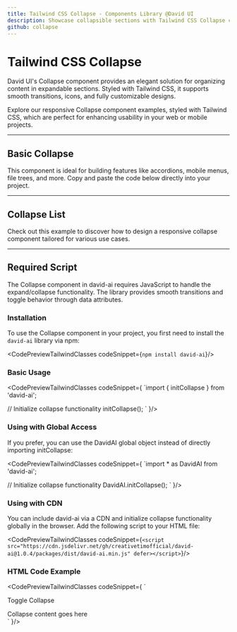 ```yaml
---
title: Tailwind CSS Collapse - Components Library @David UI
description: Showcase collapsible sections with Tailwind CSS Collapse components. They are fully customizable for streamlined content organization and user-friendly designs.
github: collapse
---
```


<ScriptLoader />

<InfoBadge />

# Tailwind CSS Collapse 

David UI's Collapse component provides an elegant solution for organizing content in expandable sections. Styled with Tailwind CSS, it supports smooth transitions, icons, and fully customizable designs.

Explore our responsive Collapse component examples, styled with Tailwind CSS, which are perfect for enhancing usability in your web or mobile projects.


---

## Basic Collapse

This component is ideal for building features like accordions, mobile menus, file trees, and more. Copy and paste the code below directly into your project.

<PreviewWithCode relativePath="collapse/collapse-demo.tsx" language="html" />

--- 

## Collapse List

Check out this example to discover how to design a responsive collapse component tailored for various use cases.

<PreviewWithCode relativePath="collapse/collapse-list.tsx" language="html" />

---

## Required Script

The Collapse component in david-ai requires JavaScript to handle the expand/collapse functionality. The library provides smooth transitions and toggle behavior through data attributes.

### Installation

To use the Collapse component in your project, you first need to install the `david-ai` library via npm:

<CodePreviewTailwindClasses codeSnippet={`npm install david-ai`}/>

### Basic Usage

<CodePreviewTailwindClasses codeSnippet={
`import { initCollapse } from 'david-ai';

// Initialize collapse functionality
initCollapse();
`
}/>

### Using with Global Access
If you prefer, you can use the DavidAI global object instead of directly importing initCollapse:

<CodePreviewTailwindClasses codeSnippet={
`import * as DavidAI from 'david-ai';

// Initialize collapse functionality
DavidAI.initCollapse();
`
}/>

### Using with CDN
You can include david-ai via a CDN and initialize collapse functionality globally in the browser. Add the following script to your HTML file:

<CodePreviewTailwindClasses codeSnippet={`<script src="https://cdn.jsdelivr.net/gh/creativetimofficial/david-ai@1.0.4/packages/dist/david-ai.min.js" defer></script>`}/>

### HTML Code Example

<CodePreviewTailwindClasses codeSnippet={
`<div data-dui-toggle="collapse" 
     data-dui-target="#collapseExample" 
     aria-expanded="false" 
     aria-controls="collapseExample"
     class="cursor-pointer">
  Toggle Collapse
</div>
<div class="overflow-hidden transition-[max-height] duration-300 ease-in-out max-h-0" 
     id="collapseExample">
  <div class="p-4">
    Collapse content goes here
  </div>
</div>`
}/>
